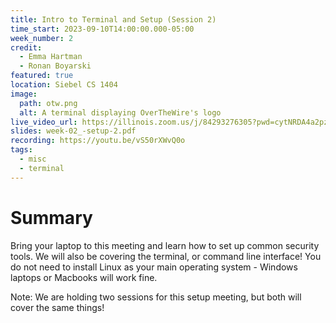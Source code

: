 ```yaml
---
title: Intro to Terminal and Setup (Session 2)
time_start: 2023-09-10T14:00:00.000-05:00
week_number: 2
credit:
  - Emma Hartman
  - Ronan Boyarski
featured: true
location: Siebel CS 1404
image:
  path: otw.png
  alt: A terminal displaying OverTheWire's logo
live_video_url: https://illinois.zoom.us/j/84293276305?pwd=cytNRDA4a2pzeGFpQ0l5Ty9aWVd4UT09
slides: week-02_-setup-2.pdf
recording: https://youtu.be/vS50rXWvQ0o
tags:
  - misc
  - terminal
---
```

# Summary
Bring your laptop to this meeting and learn how to set up common security tools. We will also be covering the terminal, or command line interface! You do not need to install Linux as your main operating system - Windows laptops or Macbooks will work fine.

Note: We are holding two sessions for this setup meeting, but both will cover the same things!
